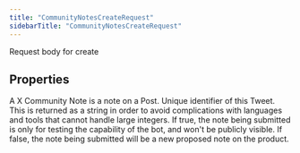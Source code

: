 ```yaml
---
title: "CommunityNotesCreateRequest"
sidebarTitle: "CommunityNotesCreateRequest"
---
```


Request body for create

## Properties

<ResponseField name="info" type="Record\<string, any\>" required>
A X Community Note is a note on a Post.
</ResponseField>





<ResponseField name="postId" type="string">
Unique identifier of this Tweet. This is returned as a string in order to avoid complications with languages and tools that cannot handle large integers.
</ResponseField>





<ResponseField name="testMode" type="boolean">
If true, the note being submitted is only for testing the capability of the bot, and won't be publicly visible. If false, the note being submitted will be a new proposed note on the product.
</ResponseField>




